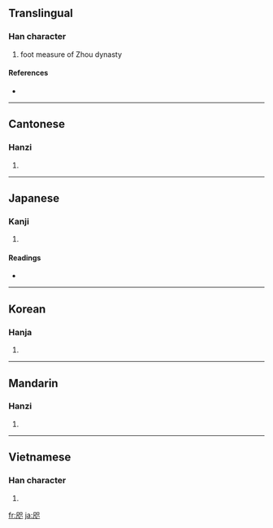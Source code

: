 ==Translingual==

===Han character===
{{Han char|rn=30|rad=口|as=06|sn=9|four=7680<sub>8</sub>|canj=尸人口金 (SORC)}}

# foot measure of Zhou dynasty

====References====
* {{Han ref|kx=0186.150|dkj=03542|dj=0405.360|hdz=10624.010|uh=54AB|ud=21675|bh=ABA4|bd=43940}}

----

==Cantonese==

===Hanzi===
{{yue-hanzi|jyut=|y=ji2}}

# {{defn|Cantonese|sort=口06}}

----

==Japanese==

===Kanji===
{{ja-kanji|grade=|rs=口06}}

# {{defn|Japanese}}

====Readings====
* {{ja-readings|on=[[し]] (shi)|kun=[[た]] (ta)}}

----

==Korean==

===Hanja===
{{ko-hanja|hangeul=지|rv=ji|mr=chi}}

# {{defn|Korean|sort=口06}}

----

==Mandarin==

===Hanzi===
{{cmn-hanzi|pin=[[zhǐ]] ([[zhi3]])|wg=chih<sup>3</sup>}}

# {{defn|Mandarin|sort=口06}}

----

==Vietnamese==

===Han character===
{{vi-hantu|[[chỉ]]|rs=口06}}

# {{defn|Vietnamese|sort=口06}}

[[fr:咫]]
[[ja:咫]]